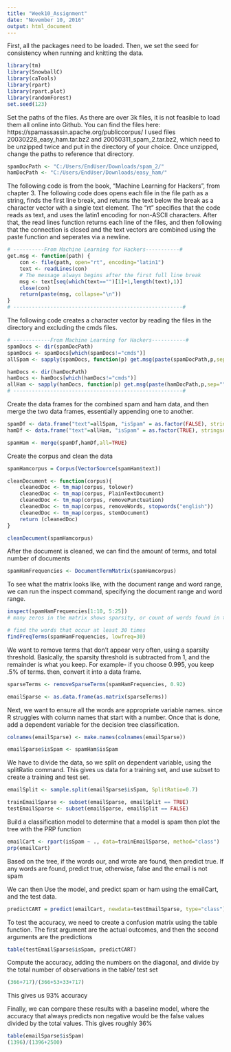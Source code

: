 ```yaml
---
title: "Week10_Assignment"
date: "November 10, 2016"
output: html_document
---
```



First, all the packages need to be loaded. Then, we set the seed for consistency when running and knitting the data.
```r
library(tm)
library(SnowballC)
library(caTools)
library(rpart)
library(rpart.plot)
library(randomForest)
set.seed(123)
```

Set the paths of the files. As there are over 3k files, it is not feasible to load them all online into Github. 
You can find the files here:  https://spamassassin.apache.org/publiccorpus/
I used files 20030228_easy_ham.tar.bz2 and 20050311_spam_2.tar.bz2, which need to be unzipped twice and put in the
directory of your choice. Once unzipped, change the paths to reference that directory.
```r
spamDocPath <- "C:/Users/EndUser/Downloads/spam_2/"
hamDocPath <- "C:/Users/EndUser/Downloads/easy_ham/"
```

The following code is from the book, "Machine Learning for Hackers", from chapter 3. The following
code does opens each file in the file path as a string, finds the first line break, and returns the 
text below the break as a character vector with a single text element. The "rt" specifies that the code
reads as text, and uses the latin1 encoding for non-ASCII characters. After that, the read lines function
returns each line of the files, and then following that the connection is closed and the text vectors
are combined using the paste function and seperates via a newline.

```r
# ----------From Machine Learning for Hackers-----------#
get.msg <- function(path) {
    con <- file(path, open="rt", encoding="latin1")
    text <- readLines(con)
    # The message always begins after the first full line break
    msg <- text[seq(which(text=="")[1]+1,length(text),1)]
    close(con)
    return(paste(msg, collapse="\n"))
}
# -------------------------------------------------------#
```

The following code creates a character vector by reading the files in the directory
and excluding the cmds files.

```r
# ------------From Machine Learning for Hackers-----------#
spamDocs <- dir(spamDocPath)
spamDocs <- spamDocs[which(spamDocs!="cmds")]
allSpam <- sapply(spamDocs, function(p) get.msg(paste(spamDocPath,p,sep="")))

hamDocs <- dir(hamDocPath)
hamDocs <- hamDocs[which(hamDocs!="cmds")]
allHam <- sapply(hamDocs, function(p) get.msg(paste(hamDocPath,p,sep="")))
# -------------------------------------------------------#
```

Create the data frames for the combined spam and ham data, and then
merge the two data frames, essentially appending one to another.
```r
spamDf <- data.frame("text"=allSpam, "isSpam" = as.factor(FALSE), stringsAsFactors=FALSE)
hamDf <- data.frame("text"=allHam, "isSpam" = as.factor(TRUE), stringsAsFactors=FALSE)

spamHam <- merge(spamDf,hamDf,all=TRUE)
```

Create the corpus and clean the data
```r
spamHamcorpus = Corpus(VectorSource(spamHam$text))

cleanDocument <- function(corpus){
	cleanedDoc <- tm_map(corpus, tolower)
    cleanedDoc <- tm_map(corpus, PlainTextDocument)
	cleanedDoc <- tm_map(corpus, removePunctuation)
	cleanedDoc <- tm_map(corpus, removeWords, stopwords("english"))
	cleanedDoc <- tm_map(corpus, stemDocument)
    return (cleanedDoc)
}

cleanDocument(spamHamcorpus)
```

After the document is cleaned, we can find the amount of terms, and total number of documents
```r
spamHamFrequencies <- DocumentTermMatrix(spamHamcorpus)
```

To see what the matrix looks like, with the document range and word range,
we can run the inspect command, specifying the document range and word range.
```r
inspect(spamHamFrequencies[1:10, 5:25])
# many zeros in the matrix shows sparsity, or count of words found in the documents

# find the words that occur at least 30 times
findFreqTerms(spamHamFrequencies, lowfreq=30)
```

We want to remove terms that don't appear very often, using a sparsity threshold.
Basically, the sparsity threshold is subtracted from 1, and the remainder is 
what you keep. For example- if you choose 0.995, you keep .5% of terms. then, convert
it into a data frame.

```r
sparseTerms <- removeSparseTerms(spamHamFrequencies, 0.92)

emailSparse <- as.data.frame(as.matrix(sparseTerms))
```

Next, we want to ensure all the words are appropriate variable names.
since R struggles with column names that start with a number. Once that is done,
add a dependent variable for the decision tree classification.

```r
colnames(emailSparse) <- make.names(colnames(emailSparse))

emailSparse$isSpam <- spamHam$isSpam
```


We have to divide the data, so we split on dependent variable, 
using the splitRatio command. This gives us data for a training set, and 
use subset to create a training and test set.
```r
emailSplit <- sample.split(emailSparse$isSpam, SplitRatio=0.7)

trainEmailSparse <- subset(emailSparse, emailSplit == TRUE)
testEmailSparse <- subset(emailSparse, emailSplit == FALSE)
```

Build a classification model to determine that a model is spam
then plot the tree with the PRP function
```r
emailCart <- rpart(isSpam ~ ., data=trainEmailSparse, method="class")
prp(emailCart)
```
Based on the tree, if the words our, and wrote are found, then predict true.
If any words are found, predict true, otherwise, false and the email is not spam

We can then Use the model, and predict spam or ham using the emailCart, and the test data.
```r
predictCART = predict(emailCart, newdata=testEmailSparse, type="class")
```

To test the accuracy, we need to create a confusion matrix using the table function. The first argument
are the actual outcomes, and then the second arguments are the predictions
```r
table(testEmailSparse$isSpam, predictCART)
```

Compute the accuracy, adding the numbers on the diagonal, and divide by the total number
of observations in the table/ test set
```r
(366+717)/(366+53+33+717)
```
This gives us 93% accuracy

Finally, we can compare these results with a baseline model, where the accuracy that always predicts non negative
would be the false values divided by the total values. This gives roughly 36%
```r
table(emailSparse$isSpam)
(1396)/(1396+2500)
```